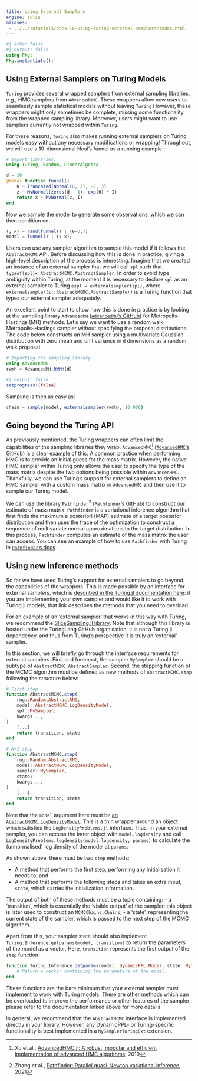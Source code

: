 ```yaml
---
title: Using External Samplers
engine: julia
aliases:
 - ../../tutorials/docs-16-using-turing-external-samplers/index.html
---
```


```julia
#| echo: false
#| output: false
using Pkg;
Pkg.instantiate();
```

## Using External Samplers on Turing Models

`Turing` provides several wrapped samplers from external sampling libraries, e.g., HMC samplers from `AdvancedHMC`.
These wrappers allow new users to seamlessly sample statistical models without leaving `Turing`
However, these wrappers might only sometimes be complete, missing some functionality from the wrapped sampling library.
Moreover, users might want to use samplers currently not wrapped within `Turing`.

For these reasons, `Turing` also makes running external samplers on Turing models easy without any necessary modifications or wrapping!
Throughout, we will use a 10-dimensional Neal's funnel as a running example::

```julia
# Import libraries.
using Turing, Random, LinearAlgebra

d = 10
@model function funnel()
    θ ~ Truncated(Normal(0, 3), -3, 3)
    z ~ MvNormal(zeros(d - 1), exp(θ) * I)
    return x ~ MvNormal(z, I)
end
```

Now we sample the model to generate some observations, which we can then condition on.

```julia
(; x) = rand(funnel() | (θ=0,))
model = funnel() | (; x);
```

Users can use any sampler algorithm to sample this model if it follows the `AbstractMCMC` API.
Before discussing how this is done in practice, giving a high-level description of the process is interesting.
Imagine that we created an instance of an external sampler that we will call `spl` such that `typeof(spl)<:AbstractMCMC.AbstractSampler`.
In order to avoid type ambiguity within Turing, at the moment it is necessary to declare `spl` as an external sampler to Turing `espl = externalsampler(spl)`, where `externalsampler(s::AbstractMCMC.AbstractSampler)` is a Turing function that types our external sampler adequately.

An excellent point to start to show how this is done in practice is by looking at the sampling library `AdvancedMH` ([`AdvancedMH`'s GitHub](https://github.com/TuringLang/AdvancedMH.jl)) for Metropolis-Hastings (MH) methods.
Let's say we want to use a random walk Metropolis-Hastings sampler without specifying the proposal distributions.
The code below constructs an MH sampler using a multivariate Gaussian distribution with zero mean and unit variance in `d` dimensions as a random walk proposal.

```julia
# Importing the sampling library
using AdvancedMH
rwmh = AdvancedMH.RWMH(d)
```

```julia
#| output: false
setprogress!(false)
```

Sampling is then as easy as:


```julia
chain = sample(model, externalsampler(rwmh), 10_000)
```

## Going beyond the Turing API

As previously mentioned, the Turing wrappers can often limit the capabilities of the sampling libraries they wrap.
`AdvancedHMC`[^1] ([`AdvancedHMC`'s GitHub](https://github.com/TuringLang/AdvancedHMC.jl)) is a clear example of this. A common practice when performing HMC is to provide an initial guess for the mass matrix.
However, the native HMC sampler within Turing only allows the user to specify the type of the mass matrix despite the two options being possible within `AdvancedHMC`.
Thankfully, we can use Turing's support for external samplers to define an HMC sampler with a custom mass matrix in `AdvancedHMC` and then use it to sample our Turing model.

We can use the library `Pathfinder`[^2] ([`Pathfinder`'s GitHub](https://github.com/mlcolab/Pathfinder.jl)) to construct our estimate of mass matrix.
`Pathfinder` is a variational inference algorithm that first finds the maximum a posteriori (MAP) estimate of a target posterior distribution and then uses the trace of the optimization to construct a sequence of multivariate normal approximations to the target distribution.
In this process, `Pathfinder` computes an estimate of the mass matrix the user can access.
You can see an example of how to use `Pathfinder` with Turing in [`Pathfinder`'s docs](https://mlcolab.github.io/Pathfinder.jl/stable/examples/turing/).

## Using new inference methods

So far we have used Turing's support for external samplers to go beyond the capabilities of the wrappers.
This is made possible by an interface for external samplers, which is [described in the Turing.jl documentation here](https://turinglang.org/Turing.jl/stable/api/Inference/#Turing.Inference.ExternalSampler): if you are implementing your own sampler and would like it to work with Turing.jl models, that link describes the methods that you need to overload.

For an example of an 'external sampler' that works in this way with Turing, we recommend the [SliceSampling.jl library](https://github.com/TuringLang/SliceSampling.jl).
Note that although this library is hosted under the TuringLang GitHub organisation, it is not a Turing.jl dependency, and thus from Turing's perspective it is truly an 'external' sampler.

In this section, we will briefly go through the interface requirements for external samplers.
First and foremost, the sampler `MySampler` should be a subtype of `AbstractMCMC.AbstractSampler`.
Second, the stepping function of the MCMC algorithm must be defined as new methods of `AbstractMCMC.step` following the structure below:

```julia
# First step
function AbstractMCMC.step(
    rng::Random.AbstractRNG,
    model::AbstractMCMC.LogDensityModel,
    spl::MySampler;
    kwargs...,
)
    [...]
    return transition, state
end

# N+1 step
function AbstractMCMC.step(
    rng::Random.AbstractRNG,
    model::AbstractMCMC.LogDensityModel,
    sampler::MySampler,
    state;
    kwargs...,
) 
    [...]
    return transition, state
end
```

Note that the `model` argument here must be [an `AbstractMCMC.LogDensityModel`](https://turinglang.org/AbstractMCMC.jl/stable/api/#AbstractMCMC.LogDensityModel).
This is a thin wrapper around an object which satisfies the `LogDensityProblems.jl` interface.
Thus, in your external sampler, you can access the inner object with `model.logdensity` and call `LogDensityProblems.logdensity(model.logdensity, params)` to calculate the (unnormalised) log density of the model at `params`.

As shown above, there must be two `step` methods:
    
 - A method that performs the first step, performing any initialisation it needs to; and
 - A method that performs the following steps and takes an extra input, `state`, which carries the initialization information.

The output of both of these methods must be a tuple containing:
 - a 'transition', which is essentially the 'visible output' of the sampler: this object is later used to construct an `MCMCChains.Chains`;
 - a 'state', representing the current state of the sampler, which is passed to the next step of the MCMC algorithm.

Apart from this, your sampler state should also implement `Turing.Inference.getparams(model, transition)` to return the parameters of the model as a vector.
Here, `transition` represents the first output of the `step` function.

```julia
function Turing.Inference.getparams(model::DynamicPPL.Model, state::MyTransition)
    # Return a vector containing the parameters of the model.
end
```

These functions are the bare minimum that your external sampler must implement to work with Turing models.
There are other methods which can be overloaded to improve the performance or other features of the sampler; please refer to the documentation linked above for more details.

In general, we recommend that the `AbstractMCMC` interface is implemented directly in your library.
However, any DynamicPPL- or Turing-specific functionality is best implemented in a `MySamplerTuringExt` extension.

[^1]: Xu et al., [AdvancedHMC.jl: A robust, modular and efficient implementation of advanced HMC algorithms](http://proceedings.mlr.press/v118/xu20a/xu20a.pdf), 2019
[^2]: Zhang et al., [Pathfinder: Parallel quasi-Newton variational inference](https://arxiv.org/abs/2108.03782), 2021
